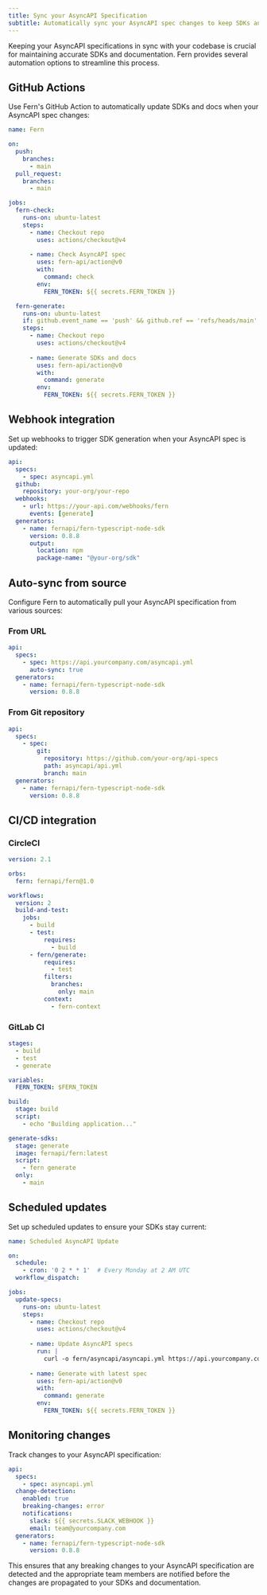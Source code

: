 ```yaml
---
title: Sync your AsyncAPI Specification
subtitle: Automatically sync your AsyncAPI spec changes to keep SDKs and docs up to date
---
```


Keeping your AsyncAPI specifications in sync with your codebase is crucial for maintaining accurate SDKs and documentation. Fern provides several automation options to streamline this process.

## GitHub Actions

Use Fern's GitHub Action to automatically update SDKs and docs when your AsyncAPI spec changes:

```yaml title=".github/workflows/fern.yml"
name: Fern

on:
  push:
    branches:
      - main
  pull_request:
    branches:
      - main

jobs:
  fern-check:
    runs-on: ubuntu-latest
    steps:
      - name: Checkout repo
        uses: actions/checkout@v4
        
      - name: Check AsyncAPI spec
        uses: fern-api/action@v0
        with:
          command: check
        env:
          FERN_TOKEN: ${{ secrets.FERN_TOKEN }}

  fern-generate:
    runs-on: ubuntu-latest
    if: github.event_name == 'push' && github.ref == 'refs/heads/main'
    steps:
      - name: Checkout repo
        uses: actions/checkout@v4
        
      - name: Generate SDKs and docs
        uses: fern-api/action@v0
        with:
          command: generate
        env:
          FERN_TOKEN: ${{ secrets.FERN_TOKEN }}
```

## Webhook integration

Set up webhooks to trigger SDK generation when your AsyncAPI spec is updated:

```yaml title="generators.yml" {4-8}
api:
  specs:
    - spec: asyncapi.yml
  github:
    repository: your-org/your-repo
  webhooks:
    - url: https://your-api.com/webhooks/fern
      events: [generate]
  generators:
    - name: fernapi/fern-typescript-node-sdk
      version: 0.8.8
      output:
        location: npm
        package-name: "@your-org/sdk"
```

## Auto-sync from source

Configure Fern to automatically pull your AsyncAPI specification from various sources:

### From URL
```yaml title="generators.yml" {3-4}
api:
  specs:
    - spec: https://api.yourcompany.com/asyncapi.yml
      auto-sync: true
  generators:
    - name: fernapi/fern-typescript-node-sdk
      version: 0.8.8
```

### From Git repository
```yaml title="generators.yml" {3-7}
api:
  specs:
    - spec:
        git:
          repository: https://github.com/your-org/api-specs
          path: asyncapi/api.yml
          branch: main
  generators:
    - name: fernapi/fern-typescript-node-sdk
      version: 0.8.8
```

## CI/CD integration

### CircleCI
```yaml title=".circleci/config.yml" {15-23}
version: 2.1

orbs:
  fern: fernapi/fern@1.0

workflows:
  version: 2
  build-and-test:
    jobs:
      - build
      - test:
          requires:
            - build
      - fern/generate:
          requires:
            - test
          filters:
            branches:
              only: main
          context:
            - fern-context
```

### GitLab CI
```yaml title=".gitlab-ci.yml" {13-20}
stages:
  - build
  - test
  - generate

variables:
  FERN_TOKEN: $FERN_TOKEN

build:
  stage: build
  script:
    - echo "Building application..."

generate-sdks:
  stage: generate
  image: fernapi/fern:latest
  script:
    - fern generate
  only:
    - main
```

## Scheduled updates

Set up scheduled updates to ensure your SDKs stay current:

```yaml title=".github/workflows/scheduled-update.yml"
name: Scheduled AsyncAPI Update

on:
  schedule:
    - cron: '0 2 * * 1'  # Every Monday at 2 AM UTC
  workflow_dispatch:

jobs:
  update-specs:
    runs-on: ubuntu-latest
    steps:
      - name: Checkout repo
        uses: actions/checkout@v4
        
      - name: Update AsyncAPI specs
        run: |
          curl -o fern/asyncapi/asyncapi.yml https://api.yourcompany.com/asyncapi.yml
          
      - name: Generate with latest spec
        uses: fern-api/action@v0
        with:
          command: generate
        env:
          FERN_TOKEN: ${{ secrets.FERN_TOKEN }}
```

## Monitoring changes

Track changes to your AsyncAPI specification:

```yaml title="generators.yml" {4-9}
api:
  specs:
    - spec: asyncapi.yml
  change-detection:
    enabled: true
    breaking-changes: error
    notifications:
      slack: ${{ secrets.SLACK_WEBHOOK }}
      email: team@yourcompany.com
  generators:
    - name: fernapi/fern-typescript-node-sdk
      version: 0.8.8
```

This ensures that any breaking changes to your AsyncAPI specification are detected and the appropriate team members are notified before the changes are propagated to your SDKs and documentation. 